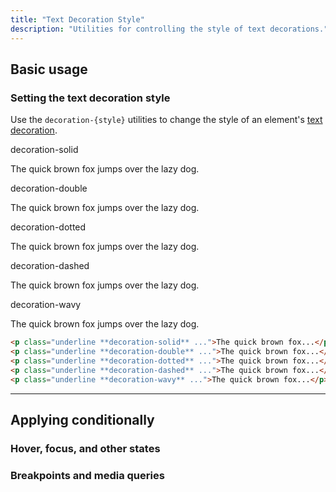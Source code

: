 ```yaml
---
title: "Text Decoration Style"
description: "Utilities for controlling the style of text decorations."
---
```




## Basic usage

### Setting the text decoration style

Use the `decoration-{style}` utilities to change the style of an element's [text decoration](/docs/text-decoration).

<Example>
  <div class="flex flex-col gap-8 text-slate-900 dark:text-slate-200">
    <div>
      <div class="font-medium text-sm text-slate-500 font-mono mb-3 dark:text-slate-400">decoration-solid</div>
      <p class="text-lg font-medium underline decoration-solid">The quick brown fox jumps over the lazy dog.</p>
    </div>
    <div>
      <div class="font-medium text-sm text-slate-500 font-mono mb-3 dark:text-slate-400">decoration-double</div>
      <p class="text-lg font-medium underline decoration-double">The quick brown fox jumps over the lazy dog.</p>
    </div>
    <div>
      <div class="font-medium text-sm text-slate-500 font-mono mb-3 dark:text-slate-400">decoration-dotted</div>
      <p class="text-lg font-medium underline decoration-dotted">The quick brown fox jumps over the lazy dog.</p>
    </div>
    <div>
      <div class="font-medium text-sm text-slate-500 font-mono mb-3 dark:text-slate-400">decoration-dashed</div>
      <p class="text-lg font-medium underline decoration-dashed">The quick brown fox jumps over the lazy dog.</p>
    </div>
    <div>
      <div class="font-medium text-sm text-slate-500 font-mono mb-3 dark:text-slate-400">decoration-wavy</div>
      <p class="text-lg font-medium underline decoration-wavy">The quick brown fox jumps over the lazy dog.</p>
    </div>
  </div>
</Example>

```html
<p class="underline **decoration-solid** ...">The quick brown fox...</p>
<p class="underline **decoration-double** ...">The quick brown fox...</p>
<p class="underline **decoration-dotted** ...">The quick brown fox...</p>
<p class="underline **decoration-dashed** ...">The quick brown fox...</p>
<p class="underline **decoration-wavy** ...">The quick brown fox...</p>
```

---

## <Heading ignore>Applying conditionally</Heading>

### <Heading ignore>Hover, focus, and other states</Heading>

<HoverFocusAndOtherStates defaultClass="underline" featuredClass="decoration-dashed" element="p" />

### <Heading ignore>Breakpoints and media queries</Heading>

<BreakpointsAndMediaQueries defaultClass="underline" featuredClass="decoration-dashed" element="p" />
